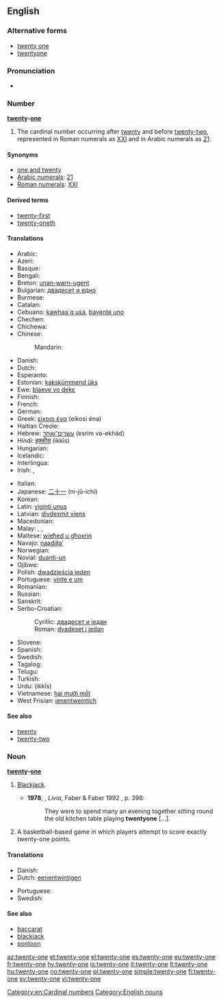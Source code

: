 ==English==

===Alternative forms===
* [[twenty one]]
* [[twentyone]]

===Pronunciation===
* {{audio|en-us-twenty-one.ogg|Audio (US)}}

===Number===
'''[[twenty]]-[[one]]'''

# The cardinal number occurring after [[twenty]] and before [[twenty-two]], represented in Roman numerals as [[XXI]] and in Arabic numerals as [[21]].

====Synonyms====
* [[one and twenty]]
* [[w:Arabic numerals|Arabic numerals]]: [[21]]
* [[w:Roman numerals|Roman numerals]]: [[XXI]]

====Derived terms====
* [[twenty-first]]
* [[twenty-oneth]]

====Translations====
{{trans-top|cardinal number}}
* Arabic: {{Arab|[[واحد وعشرون]]}} {{unicode|(wāħid wi-ʕišrun)}}
* Azeri: {{t|az|iyirmi bir}}
* Basque: {{t|eu|hogeita bat|xs=Basque}}
* Bengali: {{t|bn|একুশ|tr=ekush}}
* Breton: [[unan-warn-ugent]]
* Bulgarian: [[двадесет и едно]]
* Burmese: {{t|my|နှစ်ဆယ့်တစ်|tr=hnăhsè.tit|sc=Mymr}}
* Catalan: {{t+|ca|vint-i-un}}
* Cebuano: [[kawhaa`g usa]], [[bayente uno]]
* Chechen: {{tø|ce|ткъе цхьаъ|tr=tqe cxha’}}
* Chichewa: {{tø|ny|makumi awiri n'chimodzi}}
* Chinese:
*: Mandarin: {{t|zh|二十一|tr=èr shí yī|sc=Hani}}
* Danish: {{t+|da|enogtyve}}
* Dutch: {{t-|nl|eenentwintig|f}}
* Esperanto: {{t-|eo|dudek unu|xs=Esperanto}}
* Estonian: [[kakskümmend üks]]
* Ewe: [[blaeve vo ɖekɛ]]
* Finnish: {{t+|fi|kaksikymmentäyksi}}
* French: {{t+|fr|vingt-et-un|m}}
* German: {{t+|de|einundzwanzig|f}}
* Greek: [[είκοσι ένα]] (eíkosi éna)
* Haitian Creole: {{tø|ht|venteyen}}
* Hebrew: [[עשרים־ואחד]] (esrím və-ekhád)
* Hindi: [[इक्कीस]] (ikkīs)
* Hungarian: {{t+|hu|huszonegy}}
* Icelandic: {{t+|is|tuttugu og einn}}
* Interlingua: {{t|ia|vinti-un}}
* Irish: {{t|ga|fiche a haon}}, {{t|ga|aon is fiche}}
{{trans-mid}}
* Italian: {{t+|it|ventuno}}
* Japanese: [[二十一]] (ni-jū-ichí)
* Korean: {{t|ko|스물 하나|tr=seumul hana|sc=Hang}}
* Latin: [[viginti unus]]
* Latvian: [[divdesmit viens]]
* Macedonian: {{t|mk|дваесет и еден|tr=dváeset i éden}}
* Malay: {{t|ms|dua puluh satu}}, {{t|ms|selikur}}, {{t|ms|satu likur}}
* Maltese: [[wieħed u għoxrin]]
* Navajo: [[naadįįłaʼ]]
* Norwegian: {{t|no|tjueen}}
* Novial: [[duanti-un]]
* Ojibwe: {{tø|oj|niishtanashi-bezhig}}
* Polish: [[dwadzieścia jeden]]
* Portuguese: [[vinte e um]]
* Romanian: {{t-|ro|douăzeci și unu}}
* Russian: {{t-|ru|двадцать один|tr=dvádtsat’ odín}}
* Sanskrit: {{t-|sa|एकविंशति|tr=ékaviṃśati}}
* Serbo-Croatian:
*: Cyrillic: [[двадесет и један]]
*: Roman: [[dvadeset i jedan]]
* Slovene: {{t|sl|enaindvajset}}
* Spanish: {{t+|es|veintiuno|m}}
* Swedish: {{t+|sv|tjugoett}}
* Tagalog: {{t|tl|beintyuno}}
* Telugu: {{t|te|ఇరవై ఒకటి|tr=iravai okaTi}}
* Turkish: {{t-|tr|yirmi bir}}
* Urdu: {{ur-Arab|[[اکیس]]}} (ikkīs)
* Vietnamese: [[hai mười mốt]]
* West Frisian: [[ienentweintich]]
{{trans-bottom}}

====See also====
* [[twenty]]
* [[twenty-two]]

===Noun===
'''[[twenty]]-[[one]]'''

# {{card games}} [[blackjack|Blackjack]].
#* '''1978''', {{w|Lawrence Durrell}}, ''Livia'', Faber & Faber 1992 {{qualifier|Avignon Quintet}}, p. 398:
#*: They were to spend many an evening together sitting round the old kitchen table playing '''twentyone''' [...].
# {{sports}} A basketball-based game in which players attempt to score exactly twenty-one points.

====Translations====
{{trans-top|blackjack card game}}
* Danish: {{t+|da|enogtyve}}
* Dutch: [[eenentwintigen]] {{n}}
{{trans-mid}}
* Portuguese: {{t-|pt|vinte-e-um|m}}
* Swedish: {{t+|sv|tjugoett|n}}
{{trans-bottom}}

====See also====
* [[baccarat]]
* [[blackjack]]
* [[pontoon]]

[[Category:en:Cardinal numbers]]
[[Category:English nouns]]

[[az:twenty-one]]
[[et:twenty-one]]
[[el:twenty-one]]
[[es:twenty-one]]
[[eu:twenty-one]]
[[fr:twenty-one]]
[[hy:twenty-one]]
[[is:twenty-one]]
[[it:twenty-one]]
[[lt:twenty-one]]
[[hu:twenty-one]]
[[no:twenty-one]]
[[pl:twenty-one]]
[[simple:twenty-one]]
[[fi:twenty-one]]
[[sv:twenty-one]]
[[vi:twenty-one]]